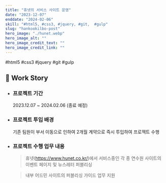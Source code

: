 ```yaml
---
title: "휴넷의 서비스 사이트 운영"
date: "2023-12-07"
enddate: "2024-02-06"
skill: "#html5, #css3, #jquery, #git,  #gulp"
slug: "hankookilbo-post"
hero_image: "./hunet.webp"
hero_image_alt: ""
hero_image_credit_text: ""
hero_image_credit_link: ""
---
```


<div className="badge-wrap">
  <span className="badge badge-html">#html5</span>
  <span className="badge badge-css">#css3</span>
  <span className="badge badge-javscript">#jquery</span>
  <span className="badge badge-git">#git</span>
  <span className="badge badge-javscript">#gulp</span>
</div>

## 🎤 Work Story

- ### 프로젝트 기간

  2023.12.07 ~ 2024.02.06 (종료 예정)

- ### 프로젝트 투입 배경

  기존 팀원이 부서 이동으로 인하여 2개월 계약으로 즉시 투입하여 프로젝트 수행

- ### 프로젝트 수행 업무 내용

  > 휴넷(https://www.hunet.co.kr/)에서 서비스중인 각 종 연수원 사이트의 이벤트 페이지 및 뉴스레터 퍼블리싱

  > 내부 어드민 사이트의 퍼블리싱 가이드 업무 지원
